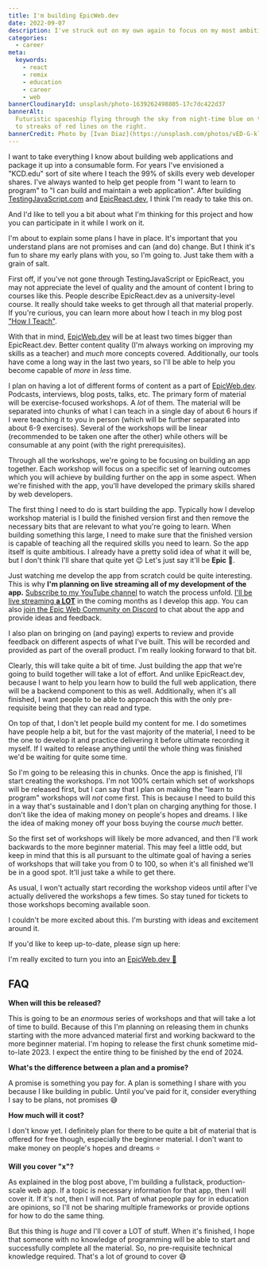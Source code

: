 ```yaml
---
title: I'm building EpicWeb.dev
date: 2022-09-07
description: I've struck out on my own again to focus on my most ambitious project yet.
categories:
  - career
meta:
  keywords:
    - react
    - remix
    - education
    - career
    - web
bannerCloudinaryId: unsplash/photo-1639262498805-17c7dc422d37
bannerAlt:
  Futuristic spaceship flying through the sky from night-time blue on the left
  to streaks of red lines on the right.
bannerCredit: Photo by [Ivan Diaz](https://unsplash.com/photos/vED-G-klEjo)
---
```


I want to take everything I know about building web applications and package it
up into a consumable form. For years I've envisioned a "KCD.edu" sort of site
where I teach the 99% of skills every web developer shares. I've always wanted
to help get people from "I want to learn to program" to "I can build and
maintain a web application". After building
[TestingJavaScript.com](https://testingjavascript.com) and
[EpicReact.dev](https://epicreact.dev), I think I'm ready to take this on.

And I'd like to tell you a bit about what I'm thinking for this project and how
you can participate in it while I work on it.

<callout-warning class="aside">
	I'm about to explain some plans I have in place. It's important that you
	understand plans are not promises and can (and do) change. But I think it's
	fun to share my early plans with you, so I'm going to. Just take them with a
	grain of salt.
</callout-warning>

First off, if you've not gone through TestingJavaScript or EpicReact, you may
not appreciate the level of quality and the amount of content I bring to courses
like this. People describe EpicReact.dev as a university-level course. It really
should take weeks to get through all that material properly. If you're curious,
you can learn more about how I teach in my blog post
["How I Teach"](/blog/how-i-teach).

With that in mind, [EpicWeb.dev](https://epicweb.dev) will be at least two times
bigger than EpicReact.dev. Better content quality (I'm always working on
improving my skills as a teacher) and _much_ more concepts covered.
Additionally, our tools have come a long way in the last two years, so I'll be
able to help you become capable of _more_ in _less_ time.

I plan on having a lot of different forms of content as a part of
[EpicWeb.dev](https://epicweb.dev). Podcasts, interviews, blog posts, talks,
etc. The primary form of material will be exercise-focused workshops. A _lot_ of
them. The material will be separated into chunks of what I can teach in a single
day of about 6 hours if I were teaching it to you in person (which will be
further separated into about 6-9 exercises). Several of the workshops will be
linear (recommended to be taken one after the other) while others will be
consumable at any point (with the right prerequisites).

Through all the workshops, we're going to be focusing on building an app
together. Each workshop will focus on a specific set of learning outcomes which
you will achieve by building further on the app in some aspect. When we're
finished with the app, you'll have developed the primary skills shared by web
developers.

The first thing I need to do is start building the app. Typically how I develop
workshop material is I build the finished version first and then remove the
necessary bits that are relevant to what you're going to learn. When building
something this large, I need to make sure that the finished version is capable
of teaching all the required skills you need to learn. So the app itself is
quite ambitious. I already have a pretty solid idea of what it will be, but I
don't think I'll share that quite yet 😉 Let's just say it'll be **Epic** 🌌.

Just watching me develop the app from scratch could be quite interesting. This
is why **I'm planning on live streaming all of my development of the app.**
[Subscribe to my YouTube channel](https://kcd.im/YouTube) to watch the process
unfold. [I'll be live streaming **a LOT**](/live) in the coming months as I
develop this app. You can also
[join the Epic Web Community on Discord](/discord) to chat about the app and
provide ideas and feedback.

I also plan on bringing on (and paying) experts to review and provide feedback
on different aspects of what I've built. This will be recorded and provided as
part of the overall product. I'm really looking forward to that bit.

Clearly, this will take quite a bit of time. Just building the app that we're
going to build together will take a lot of effort. And unlike EpicReact.dev,
because I want to help you learn how to build the full web application, there
will be a backend component to this as well. Additionally, when it's all
finished, I want people to be able to approach this with the only pre-requisite
being that they can read and type.

On top of that, I don't let people build my content for me. I do sometimes have
people help a bit, but for the vast majority of the material, I need to be the
one to develop it and practice delivering it before ultimate recording it
myself. If I waited to release anything until the whole thing was finished we'd
be waiting for quite some time.

So I'm going to be releasing this in chunks. Once the app is finished, I'll
start creating the workshops. I'm not 100% certain which set of workshops will
be released first, but I can say that I plan on making the "learn to program"
workshops will _not_ come first. This is because I need to build this in a way
that's sustainable and I don't plan on charging anything for those. I don't like
the idea of making money on people's hopes and dreams. I like the idea of making
money off your boss buying the course _much_ better.

So the first set of workshops will likely be more advanced, and then I'll work
backwards to the more beginner material. This may feel a little odd, but keep in
mind that this is all pursuant to the ultimate goal of having a series of
workshops that will take you from 0 to 100, so when it's all finished we'll be
in a good spot. It'll just take a while to get there.

As usual, I won't actually start recording the workshop videos until after I've
actually delivered the workshops a few times. So stay tuned for tickets to those
workshops becoming available soon.

I couldn't be more excited about this. I'm bursting with ideas and excitement
around it.

If you'd like to keep up-to-date, please sign up here:

<SubscribeForm
	formId="epicweb-blog-post"
	kitTagId="3292661"
	kitFormId="3547851"
/>

I'm really excited to turn you into an [EpicWeb.dev 🌌](https://epicweb.dev)

## FAQ

**When will this be released?**

This is going to be an _enormous_ series of workshops and that will take a lot
of time to build. Because of this I'm planning on releasing them in chunks
starting with the more advanced material first and working backward to the more
beginner material. I'm hoping to release the first chunk sometime
mid-to-late 2023. I expect the entire thing to be finished by the end of 2024.

**What's the difference between a plan and a promise?**

A promise is something you pay for. A plan is something I share with you because
I like building in public. Until you've paid for it, consider everything I say
to be plans, not promises 😅

**How much will it cost?**

I don't know yet. I definitely plan for there to be quite a bit of material that
is offered for free though, especially the beginner material. I don't want to
make money on people's hopes and dreams ⭐

**Will you cover "x"?**

As explained in the blog post above, I'm building a fullstack, production-scale
web app. If a topic is necessary information for that app, then I will cover it.
If it's not, then I will not. Part of what people pay for in education are
opinions, so I'll not be sharing multiple frameworks or provide options for how
to do the same thing.

But this thing is _huge_ and I'll cover a LOT of stuff. When it's finished, I
hope that someone with no knowledge of programming will be able to start and
successfully complete all the material. So, no pre-requisite technical knowledge
required. That's a lot of ground to cover 😅
